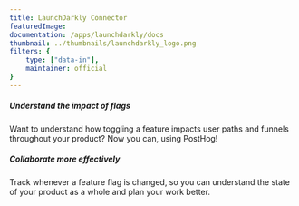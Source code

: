 ```yaml
---
title: LaunchDarkly Connector
featuredImage: 
documentation: /apps/launchdarkly/docs
thumbnail: ../thumbnails/launchdarkly_logo.png
filters: {
    type: ["data-in"],
    maintainer: official
}
---
```


<Section
    divider={false}
    title="Export actions in LaunchDarkly, such as feature flags being enabled, to PostHog for analysis."
    size="full"
    cols={2}
>
    <div>
        <h5>Understand the impact of flags</h5>
        <p>Want to understand how toggling a feature impacts user paths and funnels throughout your product? Now you can, using PostHog!</p>
    </div>
    <div>
        <h5>Collaborate more effectively</h5>
        <p>Track whenever a feature flag is changed, so you can understand the state of your product as a whole and plan your work better.</p>
    </div>
</Section>

<TutorialsSlider topic="launchdarkly" />

<Documentation />
